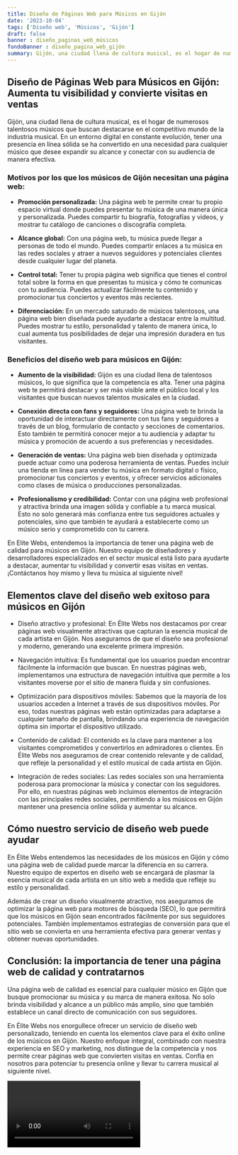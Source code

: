 ```yaml
---
title: Diseño de Páginas Web para Músicos en Gijón
date: '2023-10-04'
tags: ['Diseño web', 'Músicos', 'Gijón']
draft: false
banner : diseño_paginas_web_músicos
fondoBanner : diseño_pagina_web_gijón
summary: Gijón, una ciudad llena de cultura musical, es el hogar de numerosos talentosos músicos que buscan destacarse en el competitivo mundo de la industria musical. En un entorno digital en constante evolución, tener una presencia en línea sólida se ha convertido en una necesidad para cualquier músico que desee expandir su alcance y conectar con su audiencia de manera efectiva.
---
```


## Diseño de Páginas Web para Músicos en Gijón: Aumenta tu visibilidad y convierte visitas en ventas

Gijón, una ciudad llena de cultura musical, es el hogar de numerosos talentosos músicos que buscan destacarse en el competitivo mundo de la industria musical. En un entorno digital en constante evolución, tener una presencia en línea sólida se ha convertido en una necesidad para cualquier músico que desee expandir su alcance y conectar con su audiencia de manera efectiva.

### Motivos por los que los músicos de Gijón necesitan una página web:

- **Promoción personalizada:** Una página web te permite crear tu propio espacio virtual donde puedes presentar tu música de una manera única y personalizada. Puedes compartir tu biografía, fotografías y videos, y mostrar tu catálogo de canciones o discografía completa.

- **Alcance global:** Con una página web, tu música puede llegar a personas de todo el mundo. Puedes compartir enlaces a tu música en las redes sociales y atraer a nuevos seguidores y potenciales clientes desde cualquier lugar del planeta.

- **Control total:** Tener tu propia página web significa que tienes el control total sobre la forma en que presentas tu música y cómo te comunicas con tu audiencia. Puedes actualizar fácilmente tu contenido y promocionar tus conciertos y eventos más recientes.

- **Diferenciación:** En un mercado saturado de músicos talentosos, una página web bien diseñada puede ayudarte a destacar entre la multitud. Puedes mostrar tu estilo, personalidad y talento de manera única, lo cual aumenta tus posibilidades de dejar una impresión duradera en tus visitantes.

### Beneficios del diseño web para músicos en Gijón:

- **Aumento de la visibilidad:** Gijón es una ciudad llena de talentosos músicos, lo que significa que la competencia es alta. Tener una página web te permitirá destacar y ser más visible ante el público local y los visitantes que buscan nuevos talentos musicales en la ciudad.

- **Conexión directa con fans y seguidores:** Una página web te brinda la oportunidad de interactuar directamente con tus fans y seguidores a través de un blog, formulario de contacto y secciones de comentarios. Esto también te permitirá conocer mejor a tu audiencia y adaptar tu música y promoción de acuerdo a sus preferencias y necesidades.

- **Generación de ventas:** Una página web bien diseñada y optimizada puede actuar como una poderosa herramienta de ventas. Puedes incluir una tienda en línea para vender tu música en formato digital o físico, promocionar tus conciertos y eventos, y ofrecer servicios adicionales como clases de música o producciones personalizadas.

- **Profesionalismo y credibilidad:** Contar con una página web profesional y atractiva brinda una imagen sólida y confiable a tu marca musical. Esto no solo generará más confianza entre tus seguidores actuales y potenciales, sino que también te ayudará a establecerte como un músico serio y comprometido con tu carrera.

En Elite Webs, entendemos la importancia de tener una página web de calidad para músicos en Gijón. Nuestro equipo de diseñadores y desarrolladores especializados en el sector musical está listo para ayudarte a destacar, aumentar tu visibilidad y convertir esas visitas en ventas. ¡Contáctanos hoy mismo y lleva tu música al siguiente nivel!

<GifSeo />

<Cta />

## Elementos clave del diseño web exitoso para músicos en Gijón

- Diseño atractivo y profesional: En Élite Webs nos destacamos por crear páginas web visualmente atractivas que capturan la esencia musical de cada artista en Gijón. Nos aseguramos de que el diseño sea profesional y moderno, generando una excelente primera impresión.

- Navegación intuitiva: Es fundamental que los usuarios puedan encontrar fácilmente la información que buscan. En nuestras páginas web, implementamos una estructura de navegación intuitiva que permite a los visitantes moverse por el sitio de manera fluida y sin confusiones.

- Optimización para dispositivos móviles: Sabemos que la mayoría de los usuarios acceden a Internet a través de sus dispositivos móviles. Por eso, todas nuestras páginas web están optimizadas para adaptarse a cualquier tamaño de pantalla, brindando una experiencia de navegación óptima sin importar el dispositivo utilizado.

- Contenido de calidad: El contenido es la clave para mantener a los visitantes comprometidos y convertirlos en admiradores o clientes. En Élite Webs nos aseguramos de crear contenido relevante y de calidad, que refleje la personalidad y el estilo musical de cada artista en Gijón.

- Integración de redes sociales: Las redes sociales son una herramienta poderosa para promocionar la música y conectar con los seguidores. Por ello, en nuestras páginas web incluimos elementos de integración con las principales redes sociales, permitiendo a los músicos en Gijón mantener una presencia online sólida y aumentar su alcance.

## Cómo nuestro servicio de diseño web puede ayudar

En Élite Webs entendemos las necesidades de los músicos en Gijón y cómo una página web de calidad puede marcar la diferencia en su carrera. Nuestro equipo de expertos en diseño web se encargará de plasmar la esencia musical de cada artista en un sitio web a medida que refleje su estilo y personalidad.

Además de crear un diseño visualmente atractivo, nos aseguramos de optimizar la página web para motores de búsqueda (SEO), lo que permitirá que los músicos en Gijón sean encontrados fácilmente por sus seguidores potenciales. También implementamos estrategias de conversión para que el sitio web se convierta en una herramienta efectiva para generar ventas y obtener nuevas oportunidades.

## Conclusión: la importancia de tener una página web de calidad y contratarnos

Una página web de calidad es esencial para cualquier músico en Gijón que busque promocionar su música y su marca de manera exitosa. No solo brinda visibilidad y alcance a un público más amplio, sino que también establece un canal directo de comunicación con sus seguidores.

En Élite Webs nos enorgullece ofrecer un servicio de diseño web personalizado, teniendo en cuenta los elementos clave para el éxito online de los músicos en Gijón. Nuestro enfoque integral, combinado con nuestra experiencia en SEO y marketing, nos distingue de la competencia y nos permite crear páginas web que convierten visitas en ventas. Confía en nosotros para potenciar tu presencia online y llevar tu carrera musical al siguiente nivel.

<Video />

<CtaBot job='Músicos' city='Gijón'/>

<Gmaps query='Gijón+españa+maps' />